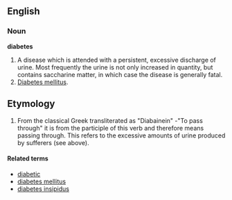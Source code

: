 ==English==

===Noun===

'''diabetes'''

#A disease which is attended with a persistent, excessive discharge of urine. Most frequently the urine is not only increased in quantity, but contains saccharine matter, in which case the disease is generally fatal.
#[[Diabetes mellitus]].

==Etymology==
#From the classical Greek transliterated as "Diabainein" -"To pass through" it is from the participle of this verb and therefore means passing through. This refers to the excessive amounts of urine produced by sufferers (see above).

====Related terms====
*[[diabetic]]
*[[diabetes mellitus]]
*[[diabetes insipidus]]